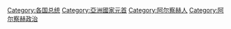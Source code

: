 {{Commonscat|Presidents of Nagorno-Karabakh}}
{{Cat main|纳戈尔诺-卡拉巴赫总统}}

[[Category:各国总统|Category:各国总统]]
[[Category:亞洲國家元首|Category:亞洲國家元首]]
[[Category:阿尔察赫人|Category:阿尔察赫人]]
[[Category:阿尔察赫政治|Category:阿尔察赫政治]]